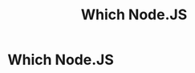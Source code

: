 ﻿---
sortWeight: 30
title: Which Node.JS
tagLine: An unofficial guide to which Node.js versions you should be using.
description: "TODO: A description of the project."
---

# Which Node.JS
